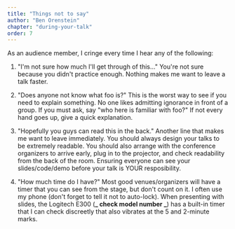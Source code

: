 ```yaml
---
title: "Things not to say"
author: "Ben Orenstein"
chapter: "during-your-talk"
order: 7
---
```


As an audience member, I cringe every time I hear any of the
following:

1. "I'm not sure how much I'll get through of this..." You're not sure because you didn't practice enough. Nothing makes me want to leave a talk faster.

2. "Does anyone not know what foo is?" This is the worst way to see if you need to explain something. No one likes admitting ignorance in front of a group. If you must ask, say "who here is familiar with foo?" If not every hand goes up, give a quick explanation.

3. "Hopefully you guys can read this in the back." Another line that makes me want to leave immediately. You should always design your talks to be extremely readable. You should also arrange with the conference organizers to arrive early, plug in to the projector, and check readability from the back of the room. Ensuring everyone can see your slides/code/demo before your talk is YOUR resposibility.

4. "How much time do I have?" Most good venues/organizers will have a timer that you can see from the stage, but don't count on it. I often use my phone (don't forget to tell it not to auto-lock). When presenting with slides, the Logitech E300 (**_ check model number _**) has a built-in timer that I can check discreetly that also vibrates at the 5 and 2-minute marks.
